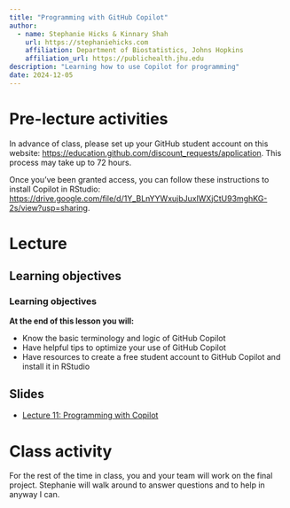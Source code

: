 ```yaml
---
title: "Programming with GitHub Copilot"
author: 
  - name: Stephanie Hicks & Kinnary Shah
    url: https://stephaniehicks.com
    affiliation: Department of Biostatistics, Johns Hopkins
    affiliation_url: https://publichealth.jhu.edu
description: "Learning how to use Copilot for programming"
date: 2024-12-05
---
```


# Pre-lecture activities

::: callout-important

In advance of class, please set up your GitHub student account on this website: <https://education.github.com/discount_requests/application>. This process may take up to 72 hours.

Once you've been granted access, you can follow these instructions to install Copilot in RStudio: <https://drive.google.com/file/d/1Y_BLnYYWxujbJuxlWXjCtU93mghKG-2s/view?usp=sharing>.

:::


# Lecture 


## Learning objectives

::: callout-note
### Learning objectives

**At the end of this lesson you will:**

-   Know the basic terminology and logic of GitHub Copilot
-   Have helpful tips to optimize your use of GitHub Copilot
-   Have resources to create a free student account to GitHub Copilot and install it in RStudio 

:::



## Slides 

- [Lecture 11: Programming with Copilot](https://docs.google.com/presentation/d/18YPgRGSiN-OpQpKtnhIyK5crbnFDiaUw-jNJgNwKEQU/edit?usp=sharing)

# Class activity 

For the rest of the time in class, you and your team will work on the final project. Stephanie will walk around to answer questions and to help in anyway I can. 

